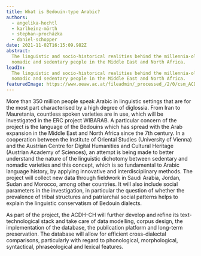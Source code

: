 ```yaml
---
title: What is Bedouin-type Arabic?
authors:
  - angelika-hechtl
  - karlheinz-mörth
  - stephan-procházka
  - daniel-schopper
date: 2021-11-02T16:15:09.982Z
abstract:
  The linguistic and socio-historical realities behind the millennia-old dichotomous concept of
  nomadic and sedentary people in the Middle East and North Africa.
leadIn:
  The linguistic and socio-historical realities behind the millennia-old dichotomous concept of
  nomadic and sedentary people in the Middle East and North Africa.
featuredImage: https://www.oeaw.ac.at/fileadmin/_processed_/2/0/csm_ACDH-CH_Projects_wibarab_390ef96b51.jpg
---
```


More than 350 million people speak Arabic in linguistic settings that are for the most part
characterised by a high degree of diglossia. From Iran to Mauretania, countless spoken varieties are
in use, which will be investigated in the ERC project WIBARAB. A particular concern of the project
is the language of the Bedouins which has spread with the Arab expansion in the Middle East and
North Africa since the 7th century. In a cooperation between the Institute of Oriental Studies
(University of Vienna) and the Austrian Centre for Digital Humanities and Cultural Heritage
(Austrian Academy of Sciences), an attempt is being made to better understand the nature of the
linguistic dichotomy between sedentary and nomadic varieties and this concept, which is so
fundamental to Arabic language history, by applying innovative and interdisciplinary methods. The
project will collect new data through fieldwork in Saudi Arabia, Jordan, Sudan and Morocco, among
other countries. It will also include social parameters in the investigation, in particular the
question of whether the prevalence of tribal structures and patriarchal social patterns helps to
explain the linguistic conservatism of Bedouin dialects.

As part of the project, the ACDH-CH will further develop and refine its text-technological stack and
take care of data modelling, corpus design, the implementation of the database, the publication
platform and long-term preservation. The database will allow for efficient cross-dialectal
comparisons, particularly with regard to phonological, morphological, syntactical, phraseological
and lexical features.

